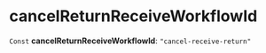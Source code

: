 
# cancelReturnReceiveWorkflowId

 `Const` **cancelReturnReceiveWorkflowId**: `"cancel-receive-return"`
